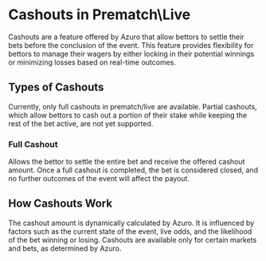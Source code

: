 
# Cashouts in Prematch\Live
Cashouts are a feature offered by Azuro that allow bettors to settle their bets before the conclusion of the event. This feature provides flexibility for bettors to manage their wagers by either locking in their potential winnings or minimizing losses based on real-time outcomes.

## Types of Cashouts
Currently, only full cashouts in prematch/live are available. Partial cashouts, which allow bettors to cash out a portion of their stake while keeping the rest of the bet active, are not yet supported.

### Full Cashout
Allows the bettor to settle the entire bet and receive the offered cashout amount. Once a full cashout is completed, the bet is considered closed, and no further outcomes of the event will affect the payout.

## How Cashouts Work
The cashout amount is dynamically calculated by Azuro.
It is influenced by factors such as the current state of the event, live odds, and the likelihood of the bet winning or losing.
Cashouts are available only for certain markets and bets, as determined by Azuro.
